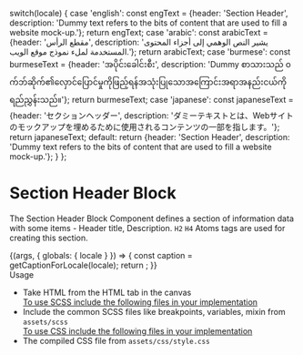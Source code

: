 
  switch(locale) {
    case 'english': const engText = {header: 'Section Header',  description: 'Dummy text refers to the bits of content that are used to fill a website mock-up.'}; return engText;
    case 'arabic': const arabicText = {header: 'مقطع الرأس',  description: 'يشير النص الوهمي إلى أجزاء المحتوى المستخدمة لملء نموذج موقع الويب.'}; return arabicText;
    case 'burmese': const burmeseText = {header: 'အပိုင်းခေါင်းစီး',  description: 'Dummy စာသားသည် ၀ က်ဘ်ဆိုက်၏လှောင်ပြောင်မှုကိုဖြည့်ရန်အသုံးပြုသောအကြောင်းအရာအနည်းငယ်ကိုရည်ညွှန်းသည်။'}; return burmeseText;
    case 'japanese': const japaneseText = {header: 'セクションヘッダー',  description: 'ダミーテキストとは、Webサイトのモックアップを埋めるために使用されるコンテンツの一部を指します。'}; return japaneseText;
    default:
      return {header: 'Section Header',  description: 'Dummy text refers to the bits of content that are used to fill a website mock-up.'};
  }
};

<Meta title="Molecules/Text/Section Header Block" component={SectionHeader} />

<style>{`
  .sbdocs-h1 {
    font-weight: 700;
  }
  .subheading {
    font-weight: 500;
    font-size: 22px;
    color: #161616;
    letter-spacing: 1.5px;
    line-height: 24px;
    margin-bottom: 12px;
    margin-top: 40px;
  }
  .high {
    font-weight: 500;
    font-size: 14px;
    color: #161616;
    line-height: 24px;
    margin-bottom: 12px;
    margin-top: 40px;
  }
  .docblock-code-toggle {
    display: none;
  }
`}</style>

# Section Header Block

The Section Header Block Component defines a section of information data with some items - Header title, Description. <code>H2</code> <code>H4</code> Atoms tags are used for creating this section.

<Story name="Section Header Block">
  {(args, { globals: { locale } }) => {
    const caption = getCaptionForLocale(locale);
    return <SectionHeader headerText={caption.header} descriptionText={caption.description}></SectionHeader>;
  }}
</Story>

<div className="subheading">Usage</div>
<ul>
<li>Take HTML from the HTML tab in the canvas</li>
<u>To use SCSS include the following files in your implementation</u>
<li>Include the common SCSS files like breakpoints, variables, mixin from <code>assets/scss</code></li>
<u>To use CSS include the following files in your implementation</u>
<li>The compiled CSS file from <code>assets/css/style.css</code></li>
</ul>
